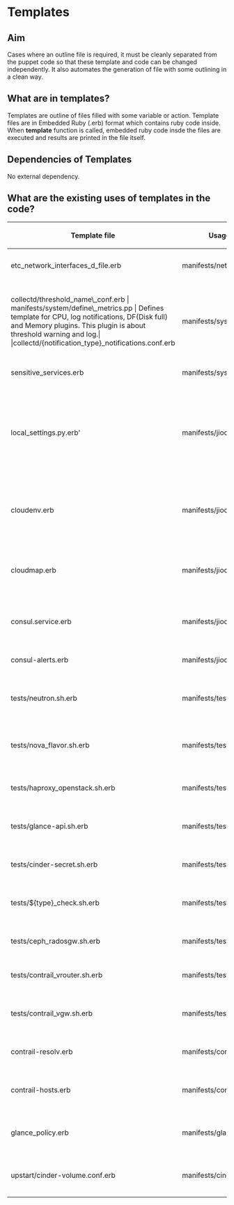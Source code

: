 = Templates =

== Aim ==

Cases where an outline file is required, it must be cleanly separated from the puppet code so that these template and code can be changed independently. It also automates the generation of file with some outlining in a clean way.

== What are in templates? ==

Templates are outline of files filled with some variable or action. Template files are in Embedded Ruby (.erb) format which contains ruby code inside. When '''template''' function is called, embedded ruby code insde the files are executed and results are printed in the file itself.

== Dependencies of Templates ==

No external dependency.

== What are the existing uses of templates in the code? ==

{|
!Template file
!Usage location (File path)
!align="right"|Description
|-
|etc_network_interfaces_d_file.erb
|manifests/netconfig/interface.pp
|align="right"|Defines network interfaces
|-
|collectd/threshold_name\_conf.erb | manifests/system/define\_metrics.pp | Defines template for CPU, log notifications, DF(Disk full) and Memory plugins. This plugin is about threshold warning and log.| |collectd/</math>{notification_type}_notifications.conf.erb
|manifests/system/metrics.pp
|align="right"|Notification type is log so far. It defines content for 20-notifications.conf for collectd service.
|-
|sensitive_services.erb
|manifests/system/sensitive_services.pp
|align="right"|-
|-
|local_settings.py.erb'
|manifests/jiocloud/dashboard.ppi
|align="right"|It defines local settings template for horizon and resultant output is python which is consumed by Django to generate the output in HTML.
|-
|cloudenv.erb
|manifests/jiocloud/jenkins/cloudenv.pp
|align="right"|It loads the environment variable defined in env_vars in the class.
|-
|cloudmap.erb
|manifests/jiocloud/jenkins/cloudenv.pp
|align="right"|It loads the YAML file defined in mapping variable in the class.
|-
|consul.service.erb
|manifests/jiocloud/consul/service.pp
|align="right"|It defines JSON file for consul services
|-
|consul-alerts.erb
|manifests/jiocloud/consul/consul_alerts.pp
|align="right"|It is script for Consul alerts
|-
|tests/neutron.sh.erb
|manifests/test/neutron.pp
|align="right"|It generate shell file for neutron services.
|-
|tests/nova_flavor.sh.erb
|manifests/test/nova_flavor.pp
|align="right"|It adds Nova flavour in the shell file as given in template.
|-
|tests/haproxy_openstack.sh.erb
|manifests/test/haproxy_openstack.pp
|align="right"|It defines shell file for haproxy.
|-
|tests/glance-api.sh.erb
|manifests/test/glance.pp
|align="right"|It generates shell file for glance-api.
|-
|tests/cinder-secret.sh.erb
|manifests/test/compute/rbd.pp
|align="right"|It generates shell for cinder secret.
|-
|tests/${type}_check.sh.erb
|manifests/test/check.pp
|align="right"|It generates test file for service checks.
|-
|tests/ceph_radosgw.sh.erb
|manifests/test/ceph_radosgw.pp
|align="right"|Shell file for ceph-radosgw
|-
|tests/contrail_vrouter.sh.erb
|manifests/test/contrail_vrouter.pp
|align="right"|Shell file for constrail vrouter
|-
|tests/contrail_vgw.sh.erb
|manifests/test/contrail_vrouter.pp
|align="right"|Shell file for constrail_vgw if vgw is enabled.
|-
|contrail-resolv.erb
|manifests/contrail/vrouter.pp
|align="right"|It adds entry of server to resolve
|-
|contrail-hosts.erb
|manifests/contrail/vrouter.pp
|align="right"|It adds DNS Entry for given host
|-
|glance_policy.erb
|manifests/glance.pp
|align="right"|It generates JSON file for glance policy.
|-
|upstart/cinder-volume.conf.erb
|manifests/cinder.pp
|align="right"|It is configuration file for cinder volume.
|}

